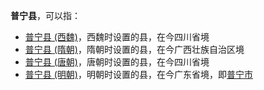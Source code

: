 '''普宁县'''，可以指：
*[[普宁县_(西魏)|普宁县 (西魏)]]，西魏时设置的县，在今四川省境
*[[普宁县_(隋朝)|普宁县 (隋朝)]]，隋朝时设置的县，在今广西壮族自治区境
*[[普宁县_(唐朝)|普宁县 (唐朝)]]，唐朝时设置的县，在今四川省境
*[[普宁县_(明朝)|普宁县 (明朝)]]，明朝时设置的县，在今广东省境，即[[普宁市|普宁市]]

{{Disambig|P|Cat=三字中国县名消歧义}}